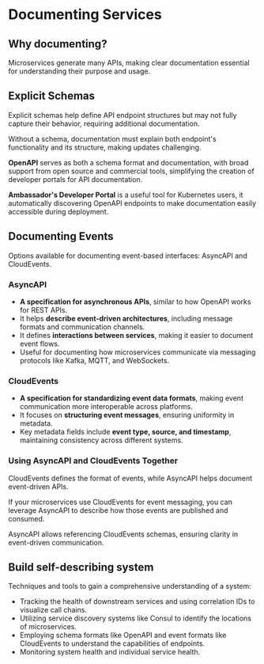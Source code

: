 # Documenting Services

## Why documenting?

Microservices generate many APIs, making clear documentation essential for understanding their purpose and usage.

## Explicit Schemas

Explicit schemas help define API endpoint structures but may not fully capture their behavior, requiring additional documentation.

Without a schema, documentation must explain both endpoint's functionality and its structure, making updates challenging.

**OpenAPI** serves as both a schema format and documentation, with broad support from open source and commercial tools, simplifying the creation of developer portals for API documentation.

**Ambassador's Developer Portal** is a useful tool for Kubernetes users, it automatically discovering OpenAPI endpoints to make documentation easily accessible during deployment.


## Documenting Events

Options available for documenting event-based interfaces: AsyncAPI and CloudEvents.

### AsyncAPI

- **A specification for asynchronous APIs**, similar to how OpenAPI works for REST APIs.  
- It helps **describe event-driven architectures**, including message formats and communication channels.  
- It defines **interactions between services**, making it easier to document event flows.  
- Useful for documenting how microservices communicate via messaging protocols like Kafka, MQTT, and WebSockets. 


### CloudEvents

- **A specification for standardizing event data formats**, making event communication more interoperable across platforms.  
- It focuses on **structuring event messages**, ensuring uniformity in metadata.  
- Key metadata fields include **event type, source, and timestamp**, maintaining consistency across different systems.  


### Using AsyncAPI and CloudEvents Together

CloudEvents defines the format of events, while AsyncAPI helps document event-driven APIs.

If your microservices use CloudEvents for event messaging, you can leverage AsyncAPI to describe how those events are published and consumed.

AsyncAPI allows referencing CloudEvents schemas, ensuring clarity in event-driven communication.


## Build self-describing system

Techniques and tools to gain a comprehensive understanding of a system:

- Tracking the health of downstream services and using correlation IDs to visualize call chains.
- Utilizing service discovery systems like Consul to identify the locations of microservices.
- Employing schema formats like OpenAPI and event formats like CloudEvents to understand the capabilities of endpoints.
- Monitoring system health and individual service health.
